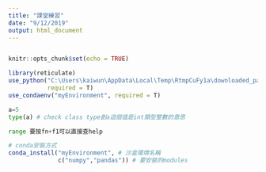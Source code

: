 ```yaml
---
title: "課堂練習"
date: "9/12/2019"
output: html_document
---
```

```python

```

```r
knitr::opts_chunk$set(echo = TRUE)

library(reticulate)
use_python("C:\Users\kaiwun\AppData\Local\Temp\RtmpCuFy1a\downloaded_packages",
           required = T)
use_condaenv("myEnvironment", required = T)
```

```python
a=5
type(a) # check class type創a這個值是int類型整數的意思
```

```python
range 要按fn+f1可以直接查help
```
```r
# conda安裝方式
conda_install("myEnvironment", # 沙盒環境名稱
              c("numpy","pandas")) # 要安裝的modules
```



